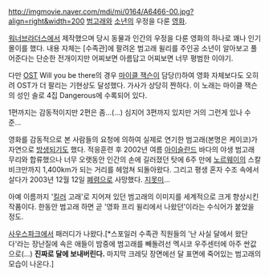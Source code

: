 http://imgmovie.naver.com/mdi/mi/0164/A6466-00.jpg?align=right&width=200
[[범고래]]와 [[소년]]의 우정을 다룬 [[영화]].

[[워너브라더스]]에서 제작했으며 당시 동물과 인간의 우정을 다룬 영화의 하나로 꽤나 인기 몰이를 했다. 내용 자체는 [수족관]에 팔려온 범고래 윌리를 주인공 소년이 알아보고 풀어준다는 단순한 전개이지만 어찌보면 아름답고 어찌보면 너무 평범한 이야기.

다만 [[OST]] Will you be there의 경우 [[마이클 잭슨]]이 담당(!)하여 영화 자체보다도 오히려 OST가 더 팔리는 기현상도 달성했다. 가사가 상당히 짠하다. 이 노래는 마이클 잭슨의 성인 솔로 4집 Dangerous에 수록되어 있다.

1편까지는 감동적이지만 2편은 좀...(...) 심지어 3편까지 있지만 거의 그런게 있나 수준...

영화를 감동적으로 본 사람들의 요청에 의하여 실제로 연기한 범고래(본명은 케이코)가 자연으로 [[방생]]되기도 했다. 적응훈련 후 2002년 여름 [[아이슬란드]] 바다의 야생 범고래 무리와 합류했으나 너무 오랫동안 인간의 손에 길러졌던 탓에 6주 만에 [[노르웨이]]의 스칼비크만까지 1,400km가 되는 거리를 헤엄쳐 되돌아왔다. 그리고 평생 혼자 수조 속에서 살다가 2003년 12월 12일 [[폐렴]]으로 사망했다. [[지못미]]...

아예 이름까지 '[[킬러]] 고래'로 지어져 있던 범고래의 이미지를 세계적으로 크게 향상시킨 작품이다. 한동안 범고래 하면 곧 '영화 프리 윌리에서 나왔던'이라는 수식어가 붙었을 정도.

[[사우스파크]]에서 패러디가 나왔다.[*스포일러 수족관 직원들의 '난 사실 달에서 왔단다'라는 장난질에 속은 애들이 밤중에 범고래를 빼돌려선 멕시코 우주센터에 아주 싼값으로(...) '''진짜로 달에 보내버린다.''' 마지막 크레딧 장면에선 달 표면에 죽어있는 범고래의 모습이 나온다.]

